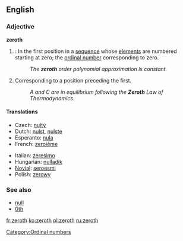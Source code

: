 {{wikipedia}}
==English==

===Adjective===
'''zeroth'''

# {{mathematics}}: In the first position in a [[sequence]] whose [[element]]s are numbered starting at zero; the [[ordinal number]] corresponding to zero.
#: ''The '''zeroth''' order polynomial approximation is constant.''
# Corresponding to a position preceding the first.
#: ''A and C are in equilibrium following the '''Zeroth''' Law of Thermodynamics.''

====Translations====
{{top}}
*Czech: [[nultý]]
*Dutch: [[nulst]], [[nulste]]
*Esperanto: [[nula]]
*French: [[zeroième]]
{{mid}}
*Italian: [[zeresimo]]
*Hungarian: [[nulladik]]
*[[Novial]]: [[seroesmi]]
*Polish: [[zerowy]]
{{bottom}}

===See also===
*[[null]]
*[[0th]]

[[Category:Ordinal numbers]]

[[fr:zeroth]]
[[ko:zeroth]]
[[pl:zeroth]]
[[ru:zeroth]]